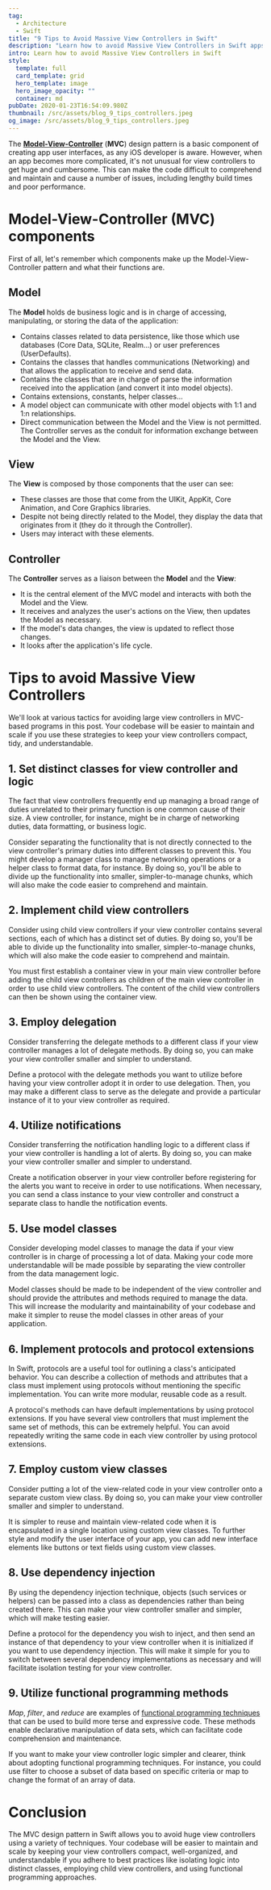 ```yaml
---
tag:
  - Architecture
  - Swift
title: "9 Tips to Avoid Massive View Controllers in Swift"
description: "Learn how to avoid Massive View Controllers in Swift apps with these 9 tips for keeping your code well-organized, maintainable, and scalable."
intro: Learn how to avoid Massive View Controllers in Swift
style:
  template: full
  card_template: grid
  hero_template: image
  hero_image_opacity: ""
  container: md
pubDate: 2020-01-23T16:54:09.980Z
thumbnail: /src/assets/blog_9_tips_controllers.jpeg
og_image: /src/assets/blog_9_tips_controllers.jpeg
---
```


The **[Model-View-Controller](https://raulferrer.dev/blog/architecture_patterns_ios/)** (**MVC**) design pattern is a basic component of creating app user interfaces, as any iOS developer is aware. However, when an app becomes more complicated, it's not unusual for view controllers to get huge and cumbersome. This can make the code difficult to comprehend and maintain and cause a number of issues, including lengthy build times and poor performance.


# Model-View-Controller (MVC) components
First of all, let's remember which components make up the Model-View-Controller pattern and what their functions are.

## Model
The **Model** holds de business logic and is in charge of accessing, manipulating, or storing the data of the application:
* Contains classes related to data persistence, like those which use databases (Core Data, SQLite, Realm...) or user preferences (UserDefaults).
* Contains the classes that handles communications (Networking) and that allows the application to receive and send data.
* Contains the classes that are in charge of parse the information received into the application (and convert it into model objects).
* Contains extensions, constants, helper classes...
* A model object can communicate with other model objects with 1:1 and 1:n relationships.
* Direct communication between the Model and the View is not permitted. The Controller serves as the conduit for information exchange between the Model and the View.

## View
The **View** is composed by those components that the user can see:
* These classes are those that come from the UIKit, AppKit, Core Animation, and Core Graphics libraries.
* Despite not being directly related to the Model, they display the data that originates from it (they do it through the Controller).
* Users may interact with these elements.
## Controller
The **Controller** serves as a liaison between the **Model** and the **View**:
* It is the central element of the MVC model and interacts with both the Model and the View.
* It receives and analyzes the user's actions on the View, then updates the Model as necessary.
* If the model's data changes, the view is updated to reflect those changes.
* It looks after the application's life cycle.

# Tips to avoid Massive View Controllers
We'll look at various tactics for avoiding large view controllers in MVC-based programs in this post. Your codebase will be easier to maintain and scale if you use these strategies to keep your view controllers compact, tidy, and understandable.

## 1. Set distinct classes for view controller and logic
The fact that view controllers frequently end up managing a broad range of duties unrelated to their primary function is one common cause of their size. A view controller, for instance, might be in charge of networking duties, data formatting, or business logic.

Consider separating the functionality that is not directly connected to the view controller's primary duties into different classes to prevent this. You might develop a manager class to manage networking operations or a helper class to format data, for instance. By doing so, you'll be able to divide up the functionality into smaller, simpler-to-manage chunks, which will also make the code easier to comprehend and maintain.

## 2. Implement child view controllers
Consider using child view controllers if your view controller contains several sections, each of which has a distinct set of duties. By doing so, you'll be able to divide up the functionality into smaller, simpler-to-manage chunks, which will also make the code easier to comprehend and maintain.

You must first establish a container view in your main view controller before adding the child view controllers as children of the main view controller in order to use child view controllers. The content of the child view controllers can then be shown using the container view.

## 3. Employ delegation
Consider transferring the delegate methods to a different class if your view controller manages a lot of delegate methods. By doing so, you can make your view controller smaller and simpler to understand.

Define a protocol with the delegate methods you want to utilize before having your view controller adopt it in order to use delegation. Then, you may make a different class to serve as the delegate and provide a particular instance of it to your view controller as required.

## 4. Utilize notifications
Consider transferring the notification handling logic to a different class if your view controller is handling a lot of alerts. By doing so, you can make your view controller smaller and simpler to understand.

Create a notification observer in your view controller before registering for the alerts you want to receive in order to use notifications. When necessary, you can send a class instance to your view controller and construct a separate class to handle the notification events.


## 5. Use model classes
Consider developing model classes to manage the data if your view controller is in charge of processing a lot of data. Making your code more understandable will be made possible by separating the view controller from the data management logic.

Model classes should be made to be independent of the view controller and should provide the attributes and methods required to manage the data. This will increase the modularity and maintainability of your codebase and make it simpler to reuse the model classes in other areas of your application.

## 6. Implement protocols and protocol extensions
In Swift, protocols are a useful tool for outlining a class's anticipated behavior. You can describe a collection of methods and attributes that a class must implement using protocols without mentioning the specific implementation. You can write more modular, reusable code as a result.

A protocol's methods can have default implementations by using protocol extensions. If you have several view controllers that must implement the same set of methods, this can be extremely helpful. You can avoid repeatedly writing the same code in each view controller by using protocol extensions.

## 7. Employ custom view classes
Consider putting a lot of the view-related code in your view controller onto a separate custom view class. By doing so, you can make your view controller smaller and simpler to understand.

It is simpler to reuse and maintain view-related code when it is encapsulated in a single location using custom view classes. To further style and modify the user interface of your app, you can add new interface elements like buttons or text fields using custom view classes.

## 8. Use dependency injection
By using the dependency injection technique, objects (such services or helpers) can be passed into a class as dependencies rather than being created there. This can make your view controller smaller and simpler, which will make testing easier.

Define a protocol for the dependency you wish to inject, and then send an instance of that dependency to your view controller when it is initialized if you want to use dependency injection. This will make it simple for you to switch between several dependency implementations as necessary and will facilitate isolation testing for your view controller.

## 9. Utilize functional programming methods
*Map*, *filter*, and *reduce* are examples of [functional programming techniques](https://raulferrer.dev/blog/swift_high_order_functions/) that can be used to build more terse and expressive code. These methods enable declarative manipulation of data sets, which can facilitate code comprehension and maintenance.

If you want to make your view controller logic simpler and clearer, think about adopting functional programming techniques. For instance, you could use filter to choose a subset of data based on specific criteria or map to change the format of an array of data.


# Conclusion
The MVC design pattern in Swift allows you to avoid huge view controllers using a variety of techniques. Your codebase will be easier to maintain and scale by keeping your view controllers compact, well-organized, and understandable if you adhere to best practices like isolating logic into distinct classes, employing child view controllers, and using functional programming approaches.

